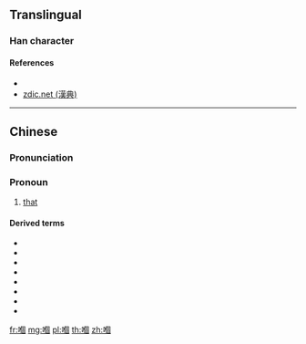 {{character info/new}}
==Translingual==

===Han character===
{{Han char|rn=30|rad=口|as=10|sn=13|canj=ROWR|four=66000|ids=⿰口個}}

====References====
* {{Han ref|uh=55F0}}
* [http://www.zdic.net/z/16/js/55F0.htm zdic.net (漢典)]

----

==Chinese==
{{zh-forms|s=𠮶}}

===Pronunciation===
{{zh-pron
|m=gě
|c=go2
|cat=pron
}}

===Pronoun===
{{zh-pronoun}}

# {{lb|zh|Cantonese}} [[that]]

====Derived terms====
* {{zh-l|嗰個|that}}
* {{zh-l|嗰啲|those}}
* {{zh-l|嗰便|there}}
* {{zh-l|嗰度|there}}
* {{zh-l|嗰處|there}}
* {{zh-l|嗰次|that time}}
* {{zh-l|嗰陣|at the time}}
* {{zh-l|嗰排|in those days}}

[[fr:嗰]]
[[mg:嗰]]
[[pl:嗰]]
[[th:嗰]]
[[zh:嗰]]